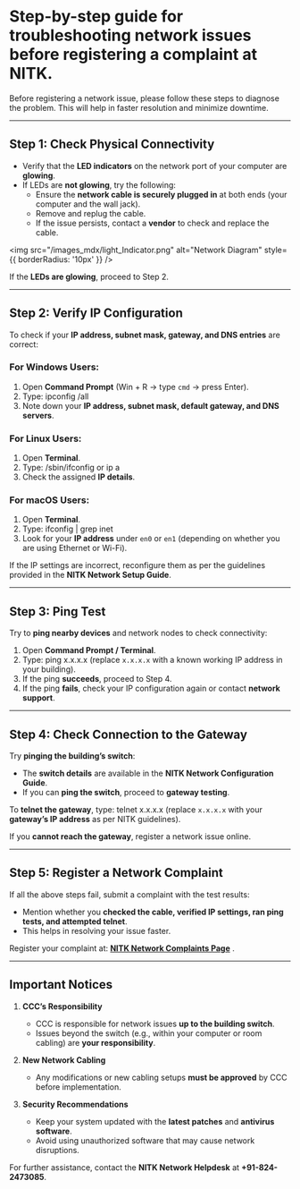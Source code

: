 

# Step-by-step guide for troubleshooting network issues before registering a complaint at NITK.

Before registering a network issue, please follow these steps to diagnose the problem. This will help in faster resolution and minimize downtime.

---

## **Step 1: Check Physical Connectivity**
- Verify that the **LED indicators** on the network port of your computer are **glowing**.
- If LEDs are **not glowing**, try the following:
  - Ensure the **network cable is securely plugged in** at both ends (your computer and the wall jack).
  - Remove and replug the cable.
  - If the issue persists, contact a **vendor** to check and replace the cable.

<img
  src="/images_mdx/light_Indicator.png"
  alt="Network Diagram"
  style={{ borderRadius: '10px' }}
/>


If the **LEDs are glowing**, proceed to Step 2.

---

## **Step 2: Verify IP Configuration**
To check if your **IP address, subnet mask, gateway, and DNS entries** are correct:

### **For Windows Users:**
1. Open **Command Prompt** (Win + R → type `cmd` → press Enter).
2. Type:
<CodeBlock>ipconfig /all</CodeBlock>
3. Note down your **IP address, subnet mask, default gateway, and DNS servers**.

### **For Linux Users:**
1. Open **Terminal**.
2. Type:
<CodeBlock>/sbin/ifconfig</CodeBlock>
or
<CodeBlock>ip a</CodeBlock>
3. Check the assigned **IP details**.

### **For macOS Users:**
1. Open **Terminal**.
2. Type:
<CodeBlock>ifconfig | grep inet</CodeBlock>
3. Look for your **IP address** under `en0` or `en1` (depending on whether you are using Ethernet or Wi-Fi).

If the IP settings are incorrect, reconfigure them as per the guidelines provided in the **NITK Network Setup Guide**.

---

## **Step 3: Ping Test**
Try to **ping nearby devices** and network nodes to check connectivity:

1. Open **Command Prompt / Terminal**.
2. Type:
<CodeBlock>ping x.x.x.x</CodeBlock>
(replace `x.x.x.x` with a known working IP address in your building).
3. If the ping **succeeds**, proceed to Step 4.
4. If the ping **fails**, check your IP configuration again or contact **network support**.

---

## **Step 4: Check Connection to the Gateway**
Try **pinging the building’s switch**:
- The **switch details** are available in the **NITK Network Configuration Guide**.
- If you can **ping the switch**, proceed to **gateway testing**.

To **telnet the gateway**, type:
<CodeBlock>telnet x.x.x.x</CodeBlock>
(replace `x.x.x.x` with your **gateway’s IP address** as per NITK guidelines).

If you **cannot reach the gateway**, register a network issue online.

---

## **Step 5: Register a Network Complaint**
If all the above steps fail, submit a complaint with the test results:
- Mention whether you **checked the cable, verified IP settings, ran ping tests, and attempted telnet**.
- This helps in resolving your issue faster.

Register your complaint at: <a href="https://iris.nitk.ac.in/hrms/hostels/hostel_complaints" target="_blank" rel="noopener noreferrer"><strong>NITK Network Complaints Page</strong></a>
 .

---

## **Important Notices**



1. **CCC’s Responsibility**
   - CCC is responsible for network issues **up to the building switch**.
   - Issues beyond the switch (e.g., within your computer or room cabling) are **your responsibility**.
   

3. **New Network Cabling**
   - Any modifications or new cabling setups **must be approved** by CCC before implementation.

4. **Security Recommendations**
   - Keep your system updated with the **latest patches** and **antivirus software**.
   - Avoid using unauthorized software that may cause network disruptions.

For further assistance, contact the **NITK Network Helpdesk** at **+91-824-2473085**.

